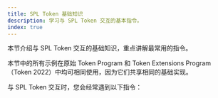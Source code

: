 ```yaml
---
title: SPL Token 基础知识
description: 学习与 SPL Token 交互的基本指令。
index: true
---
```


本节介绍与 SPL Token 交互的基础知识，重点讲解最常用的指令。

本节中的所有示例在原始 Token Program 和 Token Extensions Program（Token
2022）中均可相同使用，因为它们共享相同的基础实现。

与 SPL Token 交互时，您会经常遇到以下指令：
